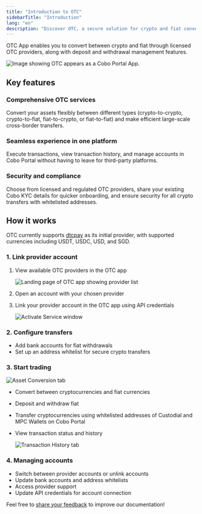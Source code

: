 ```yaml
---
title: "Introduction to OTC"
sidebarTitle: "Introduction"
lang: "en"
description: "Discover OTC, a secure solution for crypto and fiat conversions through licensed providers on Cobo Portal."
---
```


OTC App enables you to convert between crypto and fiat through licensed OTC providers, along with deposit and withdrawal management features.

<img src="/en/images/portal-apps/otc/otc-in-app-store.png" className="screenshot_modal" alt="Image showing OTC appears as a Cobo Portal App."/>

## Key features

### Comprehensive OTC services
Convert your assets flexibly between different types (crypto-to-crypto, crypto-to-fiat, fiat-to-crypto, or fiat-to-fiat) and make efficient large-scale cross-border transfers.

### Seamless experience in one platform
Execute transactions, view transaction history, and manage accounts in Cobo Portal without having to leave for third-party platforms.

### Security and compliance
Choose from licensed and regulated OTC providers, share your existing Cobo KYC details for quicker onboarding, and ensure security for all crypto transfers with whitelisted addresses.

## How it works

<Info>OTC currently supports [dtcpay](https://dtcpay.com/) as its initial provider, with supported currencies including USDT, USDC, USD, and SGD.</Info>

### 1. Link provider account
1. View available OTC providers in the OTC app

   <img src="/en/images/portal-apps/otc/list.png" className="screenshot_full_screen" alt="Landing page of OTC app showing provider list"/>

2. Open an account with your chosen provider
3. Link your provider account in the OTC app using API credentials

   <img src="/en/images/portal-apps/otc/activate.png" className="screenshot_full_screen" alt="Activate Service window"/>

### 2. Configure transfers
- Add bank accounts for fiat withdrawals
- Set up an address whitelist for secure crypto transfers

### 3. Start trading

<img src="/en/images/portal-apps/otc/trade.png" className="screenshot_full_screen" alt="Asset Conversion tab"/>

- Convert between cryptocurrencies and fiat currencies
- Deposit and withdraw fiat
- Transfer cryptocurrencies using whitelisted addresses of Custodial and MPC Wallets on Cobo Portal
- View transaction status and history

   <img src="/en/images/portal-apps/otc/history.png" className="screenshot_full_screen" alt="Transaction History tab"/>

### 4. Managing accounts
- Switch between provider accounts or unlink accounts
- Update bank accounts and address whitelists
- Access provider support
- Update API credentials for account connection

<Tip>Feel free to [share your feedback](https://forms.zohopublic.com/cobo/form/DocumentFeedbackForm/formperma/QvLOhxJv1_JMsJ-1dleZ8Itb_7rzN-LtgvsDdxosoVI?referrername=manuals) to improve our documentation!</Tip>
